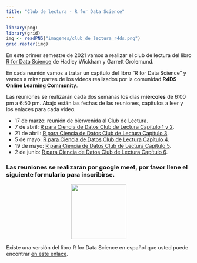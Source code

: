 ```yaml
---
title: "Club de lectura - R for Data Science"
---
```


```r
library(png)
library(grid)
img <- readPNG("imagenes/club_de_lectura_r4ds.png")
grid.raster(img)
```

En este primer semestre de 2021 vamos a realizar el club de lectura del libro [R for Data Science](https://r4ds.had.co.nz/) de Hadley Wickham y Garrett Grolemund.

En cada reunión vamos a tratar un capítulo del libro "R for Data Science" y vamos a mirar partes de los videos realizados por la comunidad **R4DS Online Learning Community**.

Las reuniones se realizarán cada dos semanas los días __miércoles__ de 6:00 pm a 6:50 pm. Abajo están las fechas de las reuniones, capítulos a leer y los enlaces para cada video.

-   17 de marzo: reunión de bienvenida al Club de Lectura.
-   7 de abril: [R para Ciencia de Datos Club de Lectura Capítulo 1 y 2](https://youtu.be/q2IquNe1mnw).
-   21 de abril: [R para Ciencia de Datos Club de Lectura Capítulo 3](https://youtu.be/sYJlzqdEswM).
-   5 de mayo: [R para Ciencia de Datos Club de Lectura Capítulo 4](https://youtu.be/CMqlPZsNiqo).
-   19 de mayo: [R para Ciencia de Datos Club de Lectura Capítulo 5](https://youtu.be/N4V2NL-TTg8).
-   2 de junio: [R para Ciencia de Datos Club de Lectura Capítulo 6](https://youtu.be/f1ZGqZvt0ws).

### Las reuniones se realizarán por google meet, por favor llene el siguiente formulario para inscribirse.
<center>
<a href="https://forms.gle/EieQMQTciyQcsnQh9"><img src="imagenes/inscripcion.png" border="0" width="150" height="150"/></a>
</center>

Existe una versión del libro R for Data Science en español que usted puede encontrar [en este enlace](https://es.r4ds.hadley.nz/).


